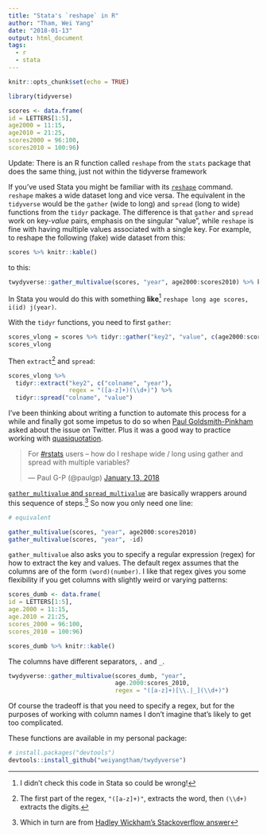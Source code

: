 ```yaml
---
title: "Stata's `reshape` in R"
author: "Tham, Wei Yang"
date: "2018-01-13"
output: html_document
tags:
  - r
  - stata
---
```


```r
knitr::opts_chunk$set(echo = TRUE)
```

```r

library(tidyverse)

scores <- data.frame(
id = LETTERS[1:5],
age2000 = 11:15,
age2010 = 21:25,
scores2000 = 96:100,
scores2010 = 100:96)
```

Update: There is an R function called `reshape` from the `stats` package that does the same thing, just not within the tidyverse framework

If you've used Stata you might be familiar with its [`reshape`](https://www.stata.com/manuals13/dreshape.pdf) command. `reshape` makes a wide dataset long and vice versa. The equivalent in the `tidyverse` would be the `gather` (wide to long) and `spread` (long to wide) functions from the `tidyr` package. The difference is that `gather` and `spread` work on key-*value* pairs, emphasis on the singular "value", while `reshape` is fine with having multiple values associated with a single key. For example, to reshape the following (fake) wide dataset from this:

```r
scores %>% knitr::kable()
```

to this:

```r
twydyverse::gather_multivalue(scores, "year", age2000:scores2010) %>% knitr::kable()
```

In Stata you would do this with something **like**[^1] `reshape long age scores, i(id) j(year)`.

[^1]: I didn't check this code in Stata so could be wrong!

With the `tidyr` functions, you need to first `gather`:

```r
scores_vlong = scores %>% tidyr::gather("key2", "value", c(age2000:scores2010))
scores_vlong
```

Then `extract`[^2] and `spread`:

```r

scores_vlong %>% 
  tidyr::extract("key2", c("colname", "year"), 
                 regex = "([a-z]+)(\\d+)") %>%
  tidyr::spread("colname", "value")

```

[^2]: The first part of the regex, `"([a-z]+)"`, extracts the word, then `(\\d+)` extracts the digits. 

I've been thinking about writing a function to automate this process for a while and finally got some impetus to do so when [Paul Goldsmith-Pinkham](https://twitter.com/paulgp) asked about the issue on Twitter. Plus it was a good way to practice working with [quasiquotation](http://dplyr.tidyverse.org/articles/programming.html).

<blockquote class="twitter-tweet" data-lang="en"><p lang="en" dir="ltr">For <a href="https://twitter.com/hashtag/rstats?src=hash&amp;ref_src=twsrc%5Etfw">#rstats</a> users -- how do I reshape wide / long using gather and spread with multiple variables?</p>&mdash; Paul G-P (@paulgp) <a href="https://twitter.com/paulgp/status/952178749075804160?ref_src=twsrc%5Etfw">January 13, 2018</a></blockquote>
<script async src="https://platform.twitter.com/widgets.js" charset="utf-8"></script>


[`gather_multivalue` and `spread_multivalue`](https://github.com/weiyangtham/twydyverse) are basically wrappers around this sequence of steps.[^3] So now you only need one line:

[^3]: Which in turn are from [Hadley Wickham's Stackoverflow answer](https://stackoverflow.com/questions/25925556/gather-multiple-sets-of-columns)


```r

# equivalent

gather_multivalue(scores, "year", age2000:scores2010)
gather_multivalue(scores, "year", -id)

```

`gather_multivalue` also asks you to specify a regular expression (regex) for how to extract the key and values. The default regex assumes that the columns are of the form `(word)(number)`. I like that regex gives you some flexibility if you get columns with slightly weird or varying patterns:

```r
scores_dumb <- data.frame(
id = LETTERS[1:5],
age.2000 = 11:15,
age.2010 = 21:25,
scores_2000 = 96:100,
scores_2010 = 100:96)

scores_dumb %>% knitr::kable()
```

The columns have different separators, `.` and `_`.

```r
twydyverse::gather_multivalue(scores_dumb, "year", 
                              age.2000:scores_2010, 
                              regex = "([a-z]+)[\\.|_](\\d+)") 
```

Of course the tradeoff is that you need to specify a regex, but for the purposes of working with column names I don't imagine that's likely to get too complicated.

These functions are available in my personal package:

```r
# install.packages("devtools")
devtools::install_github("weiyangtham/twydyverse")
```


